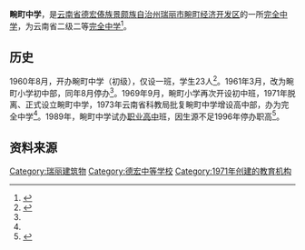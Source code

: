 {{coord|24.081872|98.074779|display=title}}
{{高中
|图像          = 云南省畹町中学-远志楼.jpg
|图像大小      = 220px
|图像说明      = 畹町中学致远楼
|名称          = 畹町中学
|外文名称      = 
|校训          = 
|校歌          = 
|校旗          = 
|建校          = 1971年
|闭校          = 
|复校          = 
|校庆日        = 
|类型          = [[公立学校|公立学校]] 
|共学或别学    = [[男女共学|男女共学]] 
|课程          = [[全日制|全日制]]课程 
|单位制或学年制= [[教育阶段#中国大陆|学年制]] 
|学科          = [[综合科|综合科]] 
|学期          = [[2学期制|2学期制]] 
|年级          = 
|班级          = 
|创立者        = 
|党委书记      = 
|校长          = 
|副校长        = 
|教师          = 77
|职工          = 98
|学生          = 1,012（2017年）<ref>{{cite book |author1=杨春征 主编 |author2=瑞丽市史志办公室 编 |title=瑞丽年鉴2018 |location=芒市 |publisher=德宏民族出版社 |date=2018 |isbn=978-7-5558-1082-7 }}</ref>{{rp|353}}
|面积          = 10,000㎡
|建筑面积      = 7,276㎡<ref>{{cite book |author1=黄桂兰 主编 |author2=畹町教育局 编 |title=畹町市（区）教育志 1994-2007 |location=[[芒市|芒市]] |publisher=[[德宏民族出版社|德宏民族出版社]] |date=2011 |isbn=978-7-80750-592-1 }}</ref>{{rp|50}}
|旧校名        = 
|刊物          = 
|隶属          = 
|学区          = 
|地址          = {{CHN}}[[云南省|云南省]][[瑞丽市|瑞丽市]][[畹町经济开发区|畹町经济开发区]]
|邮编          = 
|电话          = 
|网站          = 
|标志          = 
|体育项目      = 
|校色          = 
|吉祥物        = 
|宗教          = 
|脚註          = 
}}

'''畹町中学'''，是[[云南省|云南省]][[德宏傣族景颇族自治州|德宏傣族景颇族自治州]][[瑞丽市|瑞丽市]][[畹町经济开发区|畹町经济开发区]]的一所[[完全中学|完全中学]]，为云南省二级二等[[完全中学|完全中学]]<ref>{{cite book |author1=彭定武 主编 |author2=德宏傣族景颇族自治州教育局 编 |title=德宏州教育志 1978-2008 |location=[[芒市|芒市]] |publisher=[[德宏民族出版社|德宏民族出版社]] |date=2010 |isbn=978-7-80750-333-0 }}</ref>{{rp|95}}。

==历史==

1960年8月，开办畹町中学（初级），仅设一班，学生23人<ref name="畹町市志">{{cite book |author1=熊家斌 主编 |author2=云南省畹町市志编纂委员会 编 |title=畹町市志 |location=[[昆明|昆明]] |publisher=[[云南民族出版社|云南民族出版社]] |date=1995 |isbn=7-5367-1093-3 }}</ref>{{rp|325}}。1961年3月，改为畹町小学初中部，同年8月停办<ref name="畹町市志"/>{{rp|325}}。1969年9月，畹町小学再次开设初中班，1971年脱离、正式设立畹町中学，1973年云南省科教局批复畹町中学增设高中部，办为完全中学<ref name="畹町市志"/>{{rp|325}}。1989年，畹町中学试办[[职业高中|职业高中]]班，因生源不足1996年停办职高<ref>{{cite book |author1=甫如明 主编 |author2=瑞丽市档案局 编 |title=畹町经济开发区志（1999-2013） |publisher=内部资料 |date=2014 }}</ref>{{rp|250}}。

==资料来源==
{{reflist}}

[[Category:瑞丽建筑物|Category:瑞丽建筑物]]
[[Category:德宏中等学校|Category:德宏中等学校]]
[[Category:1971年创建的教育机构|Category:1971年创建的教育机构]]